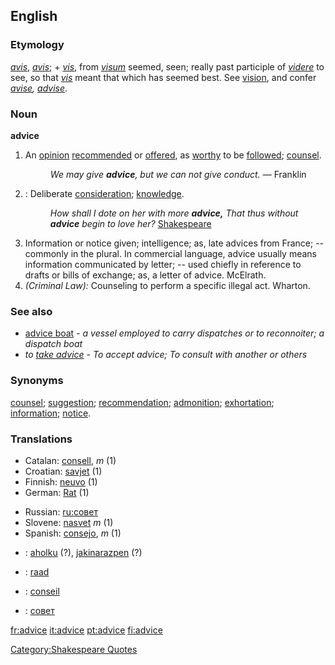 ==English==

{{webster}} 
===Etymology===
{{OE.}} ''[[avis]]'', {{F.}} ''[[avis]]''; + {{OF.}} ''[[vis]]'', from {{L.}} ''[[visum]]'' seemed, seen; really past participle of ''[[videre]]'' to see, so that ''[[vis]]'' meant that which has seemed best.  See [[vision]], and confer ''[[avise]], [[advise]]''.

===Noun===
'''advice'''
# An [[opinion]] [[recommend]]ed or [[offer]]ed, as [[worthy]] to be [[follow]]ed; [[counsel]]. 
#:''We may give '''advice''', but we can not give conduct.'' &mdash; Franklin
# {{obsolete}}: Deliberate [[consideration]]; [[knowledge]]. 
#:''How shall I dote on her with more '''advice,''' That thus without '''advice''' begin to love her?'' [[w:Shakespeare|Shakespeare]][[Category:Shakespeare Quotes]]
# Information or notice given; intelligence; as, late advices from France; -- commonly in the plural. In commercial language, advice usually means information communicated by letter; -- used chiefly in reference to drafts or bills of exchange; as, a letter of advice. McElrath. 
# ''(Criminal Law):'' Counseling to perform a specific illegal act. Wharton. 

===See also===
*[[advice boat]] - ''a vessel employed to carry dispatches or to reconnoiter; a dispatch boat''
*''to [[take advice]]'' - ''To accept advice; To consult with another or others''

===Synonyms===
[[counsel]]; [[suggestion]]; [[recommendation]]; [[admonition]]; [[exhortation]]; [[information]]; [[notice]]. 

<!--
====Parody====
#A [[commodity]] peddled [[by]] your [[lawyer]] [[and]] given [[away]] by your [[mother-in-law]], [[but]] [[impossible]] [[to]] [[dispose]] [[of]] [[yourself]].  [[Famous]] [[as]] [[the]] [[one]] [[thing]] [[which]] it is ''More blessed to give than receive.''
#:'''Good advice''': Something old men give young men when they can no longer give them a bad example. - 1904, ''[[The Foolish Dictionary]]''
-->

===Translations===
{{top}}
*Catalan: [[consell]], ''m'' (1)
*Croatian: [[savjet]] (1)
*Finnish: [[neuvo]] (1)
*German: [[Rat]] {{m}} (1)
{{mid}}
*Russian: [[ru:совет]]
*Slovene: [[nasvet]] ''m'' (1)
*Spanish: [[consejo]], ''m'' (1)
{{bottom}}

{{checktrans}}
*{{ttbc|Basque}}: [[aholku]] (?), [[jakinarazpen]] (?)
*{{ttbc|Dutch}}: [[raad]] {{m}}
*{{ttbc|French}}: [[conseil]] {{m}}
*{{ttbc|Russian}}: [[совет]]

[[fr:advice]]
[[it:advice]]
[[pt:advice]]
[[fi:advice]]